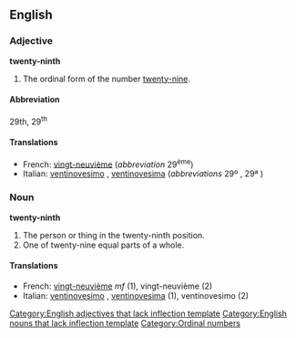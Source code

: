 ==English==

===Adjective===
'''twenty-ninth'''[[Category:English adjectives that lack inflection template]]

# The ordinal form of the number [[twenty-nine]].

====Abbreviation====
29th, 29<sup>th</sup>

====Translations====

*French: [[vingt-neuvième]] (''abbreviation'' 29<sup>ème</sup>)
*Italian: [[ventinovesimo]] {{m}}, [[ventinovesima]] {{f}} (''abbreviations'' 29º {{m}}, 29ª {{f}})

===Noun===
'''twenty-ninth'''[[Category:English nouns that lack inflection template]]

# The person or thing in the twenty-ninth position.
# One of twenty-nine equal parts of a whole.

====Translations====

*French: [[vingt-neuvième]] ''mf'' (1), vingt-neuvième {{m}} (2)
*Italian: [[ventinovesimo]] {{m}}, [[ventinovesima]] {{f}} (1), ventinovesimo {{m}} (2)

[[Category:Ordinal numbers]]